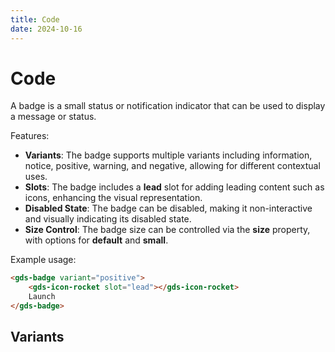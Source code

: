 ```yaml
---
title: Code
date: 2024-10-16
---
```


# Code

A badge is a small status or notification indicator that can be used to display a message or status.

Features:
- **Variants**: The badge supports multiple variants including information, notice, positive, warning, and negative, allowing for different contextual uses.
- **Slots**: The badge includes a **lead** slot for adding leading content such as icons, enhancing the visual representation.
- **Disabled State**: The badge can be disabled, making it non-interactive and visually indicating its disabled state.
- **Size Control**: The badge size can be controlled via the **size** property, with options for **default** and **small**.

<section>
Example usage:

```html
<gds-badge variant="positive">
    <gds-icon-rocket slot="lead"></gds-icon-rocket>
    Launch
</gds-badge>
```
</section>

## Variants 

<Story component='badge' id="variants" />
